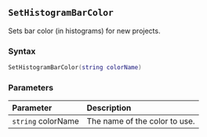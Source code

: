 ::: {.minipage data-latex="{\textwidth}"}
## `SetHistogramBarColor`

Sets bar color (in histograms\index{graphs!histograms}) for new projects.

### Syntax {-}

``` .lua
SetHistogramBarColor(string colorName)
```

### Parameters {-}

**Parameter** | **Description**
| :-- | :-- |
| `string` colorName | The name of the color to use. |
:::
